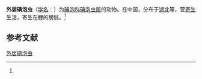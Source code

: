 {{Speciesbox
| name = 外居碘泡虫
| status = 
| status_system = 
| image = 
| genus = Myxobolus
| species = ectopicus
| authority = (Nie et Li, 1992)<ref name='id9617'>{{cite web| url =http://www.bioinfo.cn/db05/BjdwSpecies.php?action=view&id=9617| title =外居碘泡虫| work =《中国动物物种编目数据库》| publisher =中国科学院微生物研究所| author =中国科学院动物研究所| accessdate =2009-04-16| deadurl =yes| archiveurl =https://web.archive.org/web/20160305021233/http://www.bioinfo.cn/db05/BjdwSpecies.php?action=view&id=9617| archivedate =2016-03-05}}</ref>
}}

'''外居碘泡虫'''（[[学名|学名]]：{{lang|la|''Myxobolus ectopicus''}}）为[[碘泡科|碘泡科]][[碘泡虫属|碘泡虫属]]的动物。在中国，分布于[[湖北|湖北]]等，营[[寄生|寄生]]生活，寄生在鲤的膀胱。<ref name='id9617'/>

== 参考文献 ==
{{reflist}}

{{Wikispecies|Myxobolus ectopicus}}

[[Category:碘泡虫属|外居碘泡虫]]


{{Cnidarian-stub}}